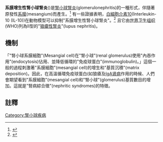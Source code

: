 {{medical}}
{{NoteTA|G1=Lifesciences}}

{{Infobox disease 
 | Name            = 系膜增生性腎小球腎炎<br>({{lang|en|Mesangial proliferative glomerulonephritis }})
 | Image           = Renal corpuscle.svg 
 | Caption         = 腎小體。腎小球內系膜區如＃5a所示。 
 | DiseasesDB      = 31877 
 | ICD10           = N00.3-N08.3 
 | ICD9            = 
 | ICDO            = 
 | OMIM            = 
 | MedlinePlus     = 
 | eMedicineSubj   = 
 | eMedicineTopic  = 
 | MeshID          = 
}}

'''系膜增生性腎小球腎炎'''({{lang|en|Mesangial proliferative glomerulonephritis}})是[[腎小球腎炎|腎小球腎炎]](glomerulonephritis)的一種形式，伴隨著原發性[[腎小球系膜|系膜]](mesangium)而產生。<ref name="urlDefinition: mesangial proliferative glomerulonephritis from Online Medical Dictionary">{{cite web |url=http://cancerweb.ncl.ac.uk/cgi-bin/omd?mesangial+proliferative+glomerulonephritis |title=Definition: mesangial proliferative glomerulonephritis from Online Medical Dictionary |format= |work= |accessdate=}}</ref> 有一些證據表明，[[白細胞介素10|白細胞介素10]](Interleukin-10 (IL-10))在動物模型可以抑制"系膜增生性腎小球腎炎"。<ref name="pmid11982588">{{cite journal |author=Kitching AR, Katerelos M, Mudge SJ, Tipping PG, Power DA, Holdsworth SR |title=Interleukin-10 inhibits experimental mesangial proliferative glomerulonephritis |journal=Clin. Exp. Immunol. |volume=128 |issue=1 |pages=36–43 |date=April 2002 |pmid=11982588 |pmc=1906377 |doi=10.1046/j.1365-2249.2002.01793.x |url=http://www.blackwell-synergy.com/openurl?genre=article&sid=nlm:pubmed&issn=0009-9104&date=2002&volume=128&issue=1&spage=36 }}{{dead link|date=2018年4月 |bot=InternetArchiveBot |fix-attempted=yes }}</ref> 且它由[[世界卫生组织|世界卫生组织]](WHO)列為II型的"[[狼瘡性腎炎|狼瘡性腎炎]]"(lupus nephritis)。

==機制==
{{seealso|腎功能|腎生理學}}

「"腎小球系膜細胞"(Mesangial cell)在"腎小球"(renal glomerulus)使用"內吞作用"(endocytosis)佔用、並降低循環的"免疫球蛋白"(immunoglobulin)。」這個一般的過程刺激著"系膜細胞"(mesangial cell)的增生和"基質沉積"(matrix deposition)。因此，在高溫循環免疫球蛋白(如狼瘡及[[IgA肾病|IgA肾病]]作用的時候、人們會期望看到"系膜細胞"(mesangial cell)和"腎小球"(glomerulus)基質數目的增加。這就是"腎病綜合徵"(nephritic syndromes)的特徵。

==註釋==
{{reflist}}

{{Lupus nephritis|state=autocollapse}}
{{Nephrology|state=autocollapse}}

[[Category:腎小球疾病|Category:腎小球疾病]]